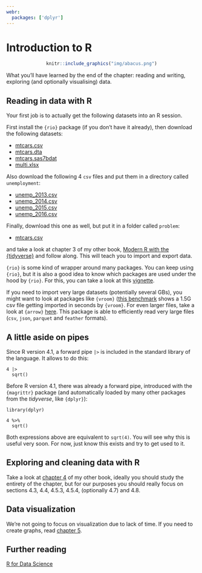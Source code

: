 ```yaml
---
webr:
  packages: ['dplyr']
---
```


# Introduction to R

<div style="text-align:center;">
```r
knitr::include_graphics("img/abacus.png")
```
</div>

What you'll have learned by the end of the chapter: reading and writing,
exploring (and optionally visualising) data.

## Reading in data with R

Your first job is to actually get the following datasets into an R session.

First install the `{rio}` package (if you don't have it already), then download
the following datasets:

- [mtcars.csv](https://raw.githubusercontent.com/b-rodrigues/modern_R/master/datasets/mtcars.csv)
- [mtcars.dta](https://github.com/b-rodrigues/modern_R/raw/master/datasets/mtcars.dta)
- [mtcars.sas7bdat](https://github.com/b-rodrigues/modern_R/raw/master/datasets/mtcars.sas7bdat)
- [multi.xlsx](https://github.com/b-rodrigues/modern_R/raw/master/datasets/multi.xlsx)

Also download the following 4 `csv` files and put them in a directory called
`unemployment`:

- [unemp_2013.csv](https://raw.githubusercontent.com/b-rodrigues/modern_R/master/datasets/unemployment/unemp_2013.csv)
- [unemp_2014.csv](https://raw.githubusercontent.com/b-rodrigues/modern_R/master/datasets/unemployment/unemp_2014.csv)
- [unemp_2015.csv](https://raw.githubusercontent.com/b-rodrigues/modern_R/master/datasets/unemployment/unemp_2015.csv)
- [unemp_2016.csv](https://raw.githubusercontent.com/b-rodrigues/modern_R/master/datasets/unemployment/unemp_2016.csv)

Finally, download this one as well, but put it in a folder called `problem`:

- [mtcars.csv](https://raw.githubusercontent.com/b-rodrigues/modern_R/master/datasets/problems/mtcars.csv)

and take a look at chapter 3 of my other book, [Modern R with the
{tidyverse}](https://b-rodrigues.github.io/modern_R/reading-and-writing-data.html)
and follow along. This will teach you to import and export data.

`{rio}` is some kind of wrapper around many packages. You can keep using
`{rio}`, but it is also a good idea to know which packages are used under the
hood by `{rio}`. For this, you can take a look at this
[vignette](https://cran.r-project.org/web/packages/rio/vignettes/rio.html).

If you need to import very large datasets (potentially several GBs), you might
want to look at packages like `{vroom}` ([this
benchmark](https://vroom.r-lib.org/articles/benchmarks.html#reading-delimited-files)
shows a 1.5G csv file getting imported in seconds by `{vroom}`. For even larger
files, take a look at `{arrow}` [here](https://arrow.apache.org/docs/r/). This
package is able to efficiently read very large files (`csv`, `json`, `parquet`
and `feather` formats).

## A little aside on pipes

Since R version 4.1, a forward pipe `|>` is included in the standard library of
the language. It allows to do this:

```webr-r

4 |>
  sqrt()

```

Before R version 4.1, there was already a forward pipe, introduced with the
`{magrittr}` package (and automatically loaded by many other packages from the
*tidyverse*, like `{dplyr}`):

```webr-r
library(dplyr)

4 %>%
  sqrt()

```

Both expressions above are equivalent to `sqrt(4)`. You will see why this is
useful very soon. For now, just know this exists and try to get used to it.

## Exploring and cleaning data with R

Take a look at [chapter
4](https://b-rodrigues.github.io/modern_R/descriptive-statistics-and-data-manipulation.html#a-first-taste-of-data-manipulation-with-dplyr)
of my other book, ideally you should study the entirety of the chapter, but for
our purposes you should really focus on sections 4.3, 4.4, 4.5.3, 4.5.4,
(optionally 4.7) and 4.8.


## Data visualization

We're not going to focus on visualization due to lack of time. If you need to
create graphs, read [chapter
5](https://b-rodrigues.github.io/modern_R/graphs.html).

## Further reading

[R for Data Science](https://r4ds.had.co.nz/)
